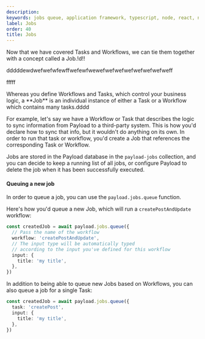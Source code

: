 ```yaml
---
description: 
keywords: jobs queue, application framework, typescript, node, react, nextjs
label: Jobs
order: 40
title: Jobs
---
```


Now that we have covered Tasks and Workflows, we can tie them together with a concept called a Job.!d!!

dddddewdwefwefwfewffwefewfwewefwefwefwefwefwefwefweff

fffff

<Banner type="default">
  Whereas you define Workflows and Tasks, which control your business logic, a **Job** is an individual instance of either a Task or a Workflow which contains many tasks.dddd
</Banner>

For example, let's say we have a Workflow or Task that describes the logic to sync information from Payload to a third-party system. This is how you'd declare how to sync that info, but it wouldn't do anything on its own. In order to run that task or workflow, you'd create a Job that references the corresponding Task or Workflow.

Jobs are stored in the Payload database in the `payload-jobs` collection, and you can decide to keep a running list of all jobs, or configure Payload to delete the job when it has been successfully executed.

#### Queuing a new job

In order to queue a job, you can use the `payload.jobs.queue` function.

Here's how you'd queue a new Job, which will run a `createPostAndUpdate` workflow:

```ts
const createdJob = await payload.jobs.queue({
  // Pass the name of the workflow
  workflow: 'createPostAndUpdate',
  // The input type will be automatically typed
  // according to the input you've defined for this workflow
  input: {
    title: 'my title',
  },
})
```

In addition to being able to queue new Jobs based on Workflows, you can also queue a job for a single Task:

```ts
const createdJob = await payload.jobs.queue({
  task: 'createPost',
  input: {
    title: 'my title',
  },
})
```